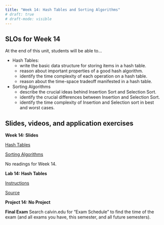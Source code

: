 ```yaml
---
title: "Week 14: Hash Tables and Sorting Algorithms"
# draft: true
# draft-mode: visible
---
```


## SLOs for Week 14

At the end of this unit, students will be able to...

-   Hash Tables:
    -   write the basic data structure for storing items in a hash table.
    -   reason about important properties of a good hash algorithm.
    -   identify the time complexity of each operation on a hash table.
    -   reason about the time-space tradeoff manifested in a hash table.
-   Sorting Algorithms
    -   describe the crucial ideas behind Insertion Sort and Selection Sort.
    -   identify the crucial differences between Insertion and Selection Sort.
    -   identify the time complexity of Insertion and Selection sort in best and worst cases.

## Slides, videos, and application exercises

:::::: slide-deck
**Week 14: Slides**

::: slides
[Hash Tables](https://calvincollege-my.sharepoint.com/:p:/g/personal/vtn2_calvin_edu/EaCjYGAo6VBBrf55UKfcutAB4UsUT03-Ik7egbfJOB0_PQ?e=U7yIYO){target="_blank"}
:::

::: slides
[Sorting Algorithms](https://docs.google.com/presentation/d/1H8e0eAfmzyISfkwiURrIYJkz-hvlqen8r4tZder2KnE/edit?usp=sharing){target="_blank"}
:::

::: reading
No readings for Week 14.
:::
::::::

<!-- ## Lab -->

:::::: lab
**Lab 14: Hash Tables**

::: instructions
[Instructions](/labs/lab14.qmd)
:::

::: starter
[Source](https://classroom.github.com/a/M5SNefi9){target="_blank"}
:::

<!-- ::: slides
[Slides]()
::: -->
::::::

<!-- ## Homework assignments -->

::: homework
**Project 14: No Project**
:::

::: exam
**Final Exam** Search calvin.edu for “Exam Schedule” to find the time of the exam (and all exams you have, this semester, and all future semesters).
:::
